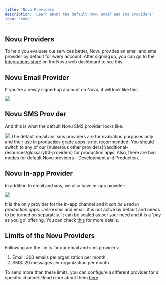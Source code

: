 ```yaml
---
title: 'Novu Providers'
description: 'Learn about the default Novu email and sms providers'
icon: 'code'
---
```


<Snippet file="apikey-warning.mdx" />

## Novu Providers

To help you evaluate our services better, Novu provides an email and sms provider by default for every account. After signing up, you can go to the [Integrations store](https://web.novu.co/integrations) on the Novu web dashboard to see this. 


## Novu Email Provider
If you've a newly signed-up account on Novu, it will look like this:

<Frame caption="Novu Email provider on Novu web dashboard's Integration store"><img src="/images/default-providers/SCR-20230829-uosu.png" /> </Frame>

## Novu SMS Provider
And this is what the default Novu SMS provider looks like:

<Frame caption="Novu SMS provider on Novu web dashboard's Integration store"><img src="/images/default-providers/SCR-20230829-uppz.png" /> </Frame>

<Info>
The default email and sms providers are for evaluation purposes only and their use in production-grade apps is not recommended. You should switch to any of our [numerous other providers](/additional-resources/glossary#3-providers) for production apps. Also, there are two modes for default Novu providers - Development and Production.
</Info>

## Novu In-app Provider
In addition to email and sms, we also have in-app provider:

<Frame caption="Novu in-app provider on Novu web dashboard's Integration store"><img src="/images/default-providers/SCR-20230829-uqld.png" /> </Frame>

It is the only provider for the in-app channel and it *can be used in production apps*. Unlike sms and email, it is not active by default and needs to be turned on separately. It can be scaled as per your need and it is a 'pay as you go' offering. You can check [this](https://novu.co/pricing/) for more details.


## Limits of the Novu Providers
Following are the limits for our email and sms providers:

1. Email: 300 emails per organization per month
2. SMS: 20 messages per organization per month

To send more than these limits, you can configure a different provider for a specific channel. Read more about them [here](/channels-and-providers/integration-store).
